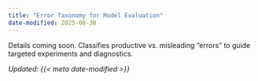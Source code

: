 ```yaml
---
title: "Error Taxonomy for Model Evaluation"
date-modified: 2025-08-30
---
```


Details coming soon. Classifies productive vs. misleading “errors” to guide targeted experiments and diagnostics.

*Updated: {{< meta date-modified >}}*

